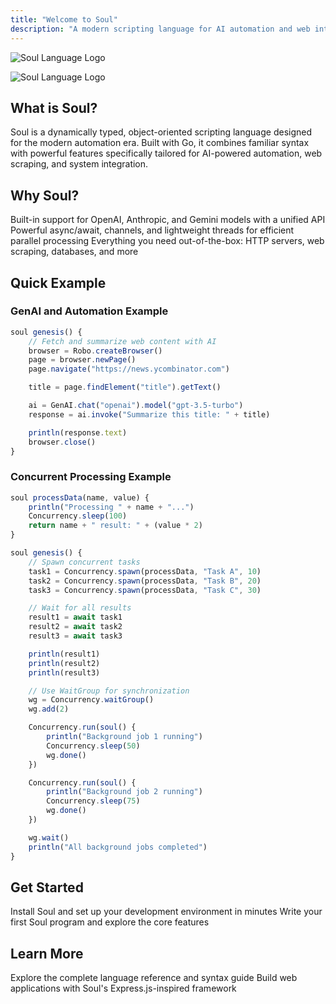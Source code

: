 ```yaml
---
title: "Welcome to Soul"
description: "A modern scripting language for AI automation and web integration"
---
```


<img
  className="block dark:hidden"
  src="/images/hero-light.png"
  alt="Soul Language Logo"
/>

<img
  className="hidden dark:block"
  src="/SoulMainLogo.png"
  alt="Soul Language Logo"
  title=""
/>

## What is Soul?

Soul is a dynamically typed, object-oriented scripting language designed for the modern automation era. Built with Go, it combines familiar syntax with powerful features specifically tailored for AI-powered automation, web scraping, and system integration.

## Why Soul?

<CardGroup cols={3}>
  <Card title="AI-First Design" icon="brain">
    Built-in support for OpenAI, Anthropic, and Gemini models with a unified API
  </Card>
  <Card title="Modern Concurrency" icon="bolt">
    Powerful async/await, channels, and lightweight threads for efficient
    parallel processing
  </Card>
  <Card title="Rich Standard Library" icon="cube">
    Everything you need out-of-the-box: HTTP servers, web scraping, databases,
    and more
  </Card>
</CardGroup>

## Quick Example

### GenAI and Automation Example

```javascript
soul genesis() {
    // Fetch and summarize web content with AI
    browser = Robo.createBrowser()
    page = browser.newPage()
    page.navigate("https://news.ycombinator.com")

    title = page.findElement("title").getText()

    ai = GenAI.chat("openai").model("gpt-3.5-turbo")
    response = ai.invoke("Summarize this title: " + title)

    println(response.text)
    browser.close()
}
```

### Concurrent Processing Example

```javascript
soul processData(name, value) {
    println("Processing " + name + "...")
    Concurrency.sleep(100)
    return name + " result: " + (value * 2)
}

soul genesis() {
    // Spawn concurrent tasks
    task1 = Concurrency.spawn(processData, "Task A", 10)
    task2 = Concurrency.spawn(processData, "Task B", 20)
    task3 = Concurrency.spawn(processData, "Task C", 30)

    // Wait for all results
    result1 = await task1
    result2 = await task2
    result3 = await task3

    println(result1)
    println(result2)
    println(result3)

    // Use WaitGroup for synchronization
    wg = Concurrency.waitGroup()
    wg.add(2)

    Concurrency.run(soul() {
        println("Background job 1 running")
        Concurrency.sleep(50)
        wg.done()
    })

    Concurrency.run(soul() {
        println("Background job 2 running")
        Concurrency.sleep(75)
        wg.done()
    })

    wg.wait()
    println("All background jobs completed")
}
```

## Get Started

<CardGroup cols={2}>
  <Card title="Installation" icon="download" href="/how-to-install">
    Install Soul and set up your development environment in minutes
  </Card>
  <Card title="Quick Start Guide" icon="rocket" href="/quickstart">
    Write your first Soul program and explore the core features
  </Card>
</CardGroup>

## Learn More

<CardGroup cols={2}>
  <Card title="Language Documentation" icon="book" href="/documents/cli-usage">
    Explore the complete language reference and syntax guide
  </Card>
  <Card title="Jet Framework" icon="server" href="/jet/welcome-to-jet">
    Build web applications with Soul's Express.js-inspired framework
  </Card>
</CardGroup>
